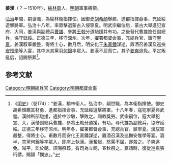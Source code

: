 '''姜漢'''（？－1510年），[[榆林衛|榆林衛]]人。[[明朝|明朝]]軍事將領。

[[弘治_(明朝)|弘治]]年間，嗣世職，為榆林衛指揮使。因御史[[胡希顏|胡希顏]]舉薦，進都指揮僉事，充延綏遊擊將軍。弘治十八年，率眾擊退蒙古入侵寧夏。明武宗繼位后，蒙古大舉進犯宣府、大同，姜漢與副總兵[[曹雄|曹雄]]、參將[[王戟|王戟]]分道馳援并有功。之後替代曹雄擔任副總兵，協守延綏。正德三年，移守涼州。次年，擢署都督僉事，充總兵官，鎮守[[寧夏|寧夏]]。姜漢馭軍嚴整，得將士心，數月后，明安化王[[朱寘鐇|朱寘鐇]]謀逆，置酒召姜漢及巡撫[[安惟學|安惟學]]等入宴，其中派其黨羽[[何錦|何錦]]率眾入。姜漢不屈而亡。其子[[姜奭|姜奭]]逃免。平定叛亂后，詔賜祭葬<ref>《[[明史|明史]]》（卷174）：“姜漢，榆林衛人。弘治中，嗣世職，為本衛指揮使。御史胡希顏薦其材勇，進都指揮僉事，充延綏遊擊將軍。十八年春，寇犯寧夏興武營。漢帥所部馳援，遇於中沙墩，擊敗之。賜敕獎勞。武宗嗣位，寇大舉犯宣、大，漢偕副總兵曹雄、參將王戟分道援，有功。尋代雄為副總兵，協守延綏。正德三年移守涼州。明年冬，擢署都督僉事，充總兵官，鎮寧夏。漢馭軍嚴整，得將士心。甫數月而安化王寘鐇謀逆，置酒召漢及巡撫安惟學等宴。酒半，其黨何錦等率眾入，即座上執漢。漢奮起，怒罵不屈，遂殺之。子奭逃免。賊平，訟於朝。詔賜祭葬。有司為立祠，春秋祭之。嘉靖時，復從巡撫張珩請，賜額「憫忠」。”</ref>。

==参考文献==
{{wikisource|明史/卷174}}
{{Reflist}}

{{明朝人物小作品}}

[[Category:明朝總兵官|Category:明朝總兵官]]
[[Category:明朝都督僉事|Category:明朝都督僉事]]
